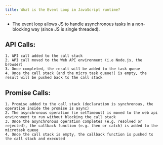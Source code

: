 ```yaml
---
title: What is the Event Loop in JavaScript runtime?
---
```


- The event loop allows JS to handle asynchronous tasks in a non-blocking way (since JS is single threaded).

## API Calls:

    1. API call added to the call stack
    2. API call moved to the Web API environment (i.e Node.js, the browser)
    3. Once completed, the result will be added to the task queue
    4. Once the call stack (and the micro task queue!) is empty, the result will be pushed back to the call stack

## Promise Calls:

    1. Promise added to the call stack (declaration is synchronous, the operation inside the promise is async)
    2. The asynchronous operation (ie setTimeout) is moved to the web api environment to run without blocking the call stack
    3. Once the asynchronous operation completes (e.g. resolved or rejected), the callback function (e.g. then or catch) is added to the microtask queue
    4. Once the call stack is empty, the callback function is pushed to the call stack and executed
